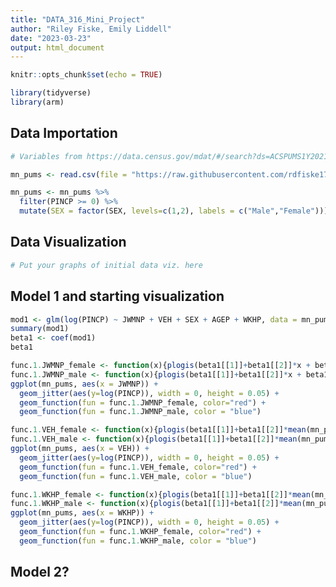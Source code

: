 ```yaml
---
title: "DATA_316_Mini_Project"
author: "Riley Fiske, Emily Liddell"
date: "2023-03-23"
output: html_document
---
```


```r
knitr::opts_chunk$set(echo = TRUE)

library(tidyverse)
library(arm)
```

## Data Importation

```r

# Variables from https://data.census.gov/mdat/#/search?ds=ACSPUMS1Y2021

mn_pums <- read.csv(file = "https://raw.githubusercontent.com/rdfiske17/DATA316MiniProject/main/mn_nums.csv")

mn_pums <- mn_pums %>%
  filter(PINCP >= 0) %>%
  mutate(SEX = factor(SEX, levels=c(1,2), labels = c("Male","Female")))

```

## Data Visualization

```r

# Put your graphs of initial data viz. here

```

## Model 1 and starting visualization

```r

mod1 <- glm(log(PINCP) ~ JWMNP + VEH + SEX + AGEP + WKHP, data = mn_pums, family = "gaussian")
summary(mod1)
beta1 <- coef(mod1)
beta1

func.1.JWMNP_female <- function(x){plogis(beta1[[1]]+beta1[[2]]*x + beta1[[3]]*mean(mn_pums$VEH) + beta1[[4]] + beta1[[5]]*mean(mn_pums$AGEP) + beta1[[6]]*mean(mn_pums$WKHP))} #Female
func.1.JWMNP_male <- function(x){plogis(beta1[[1]]+beta1[[2]]*x + beta1[[3]]*mean(mn_pums$VEH) +            + beta1[[5]]*mean(mn_pums$AGEP) + beta1[[6]]*mean(mn_pums$WKHP))} #Male
ggplot(mn_pums, aes(x = JWMNP)) +
  geom_jitter(aes(y=log(PINCP)), width = 0, height = 0.05) +
  geom_function(fun = func.1.JWMNP_female, color="red") +
  geom_function(fun = func.1.JWMNP_male, color = "blue")

func.1.VEH_female <- function(x){plogis(beta1[[1]]+beta1[[2]]*mean(mn_pums$JWMNP) + beta1[[3]]*x + beta1[[4]] + beta1[[5]]*mean(mn_pums$AGEP) + beta1[[6]]*mean(mn_pums$WKHP))} #Female
func.1.VEH_male <- function(x){plogis(beta1[[1]]+beta1[[2]]*mean(mn_pums$JWMNP)   + beta1[[3]]*x +            + beta1[[5]]*mean(mn_pums$AGEP) + beta1[[6]]*mean(mn_pums$WKHP))} #Male
ggplot(mn_pums, aes(x = VEH)) +
  geom_jitter(aes(y=log(PINCP)), width = 0, height = 0.05) +
  geom_function(fun = func.1.VEH_female, color="red") +
  geom_function(fun = func.1.VEH_male, color = "blue")

func.1.WKHP_female <- function(x){plogis(beta1[[1]]+beta1[[2]]*mean(mn_pums$JWMNP) + beta1[[3]]*mean(mn_pums$VEH) + beta1[[4]] + beta1[[5]]*mean(mn_pums$AGEP) + beta1[[6]]*x)} #Female
func.1.WKHP_male <- function(x){plogis(beta1[[1]]+beta1[[2]]*mean(mn_pums$JWMNP)   + beta1[[3]]*mean(mn_pums$VEH) +            + beta1[[5]]*mean(mn_pums$AGEP) + beta1[[6]]*x)} #Male
ggplot(mn_pums, aes(x = WKHP)) +
  geom_jitter(aes(y=log(PINCP)), width = 0, height = 0.05) +
  geom_function(fun = func.1.WKHP_female, color="red") +
  geom_function(fun = func.1.WKHP_male, color = "blue")

```

## Model 2?

```r



```